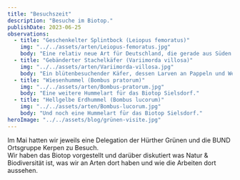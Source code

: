 ```yaml
---
title: "Besuchszeit"
description: "Besuche im Biotop."
publishDate: 2023-06-25
observations:
  - title: "Geschenkelter Splintbock (Leiopus femoratus)"
    img: "../../assets/arten/Leiopus-femoratus.jpg"
    body: "Eine relativ neue Art für Deutschland, die gerade aus Süden einwandert. Erstsichtung für Köln."
  - title: "Gebänderter Stachelkäfer (Variimorda villosa)"
    img: "../../assets/arten/Variimorda-villosa.jpg"
    body: "Ein blütenbesuchender Käfer, dessen Larven an Pappeln und Weiden fressen."
  - title: "Wiesenhummel (Bombus pratorum)"
    img: "../../assets/arten/Bombus-pratorum.jpg"
    body: "Eine weitere Hummelart für das Biotop Sielsdorf."
  - title: "Hellgelbe Erdhummel (Bombus lucorum)"
    img: "../../assets/arten/Bombus-lucorum.jpg"
    body: "Und noch eine Hummelart für das Biotop Sielsdorf."
heroImage: "../../assets/blog/grünen-visite.jpg"
---
```



Im Mai hatten wir jeweils eine Delegation der Hürther Grünen und die BUND Ortsgruppe Kerpen zu Besuch.  
Wir haben das Biotop vorgestellt und darüber diskutiert was Natur & Biodiversität ist, was wir an Arten dort haben und wie die Arbeiten dort aussehen. 

<Cards observations={frontmatter.observations} />